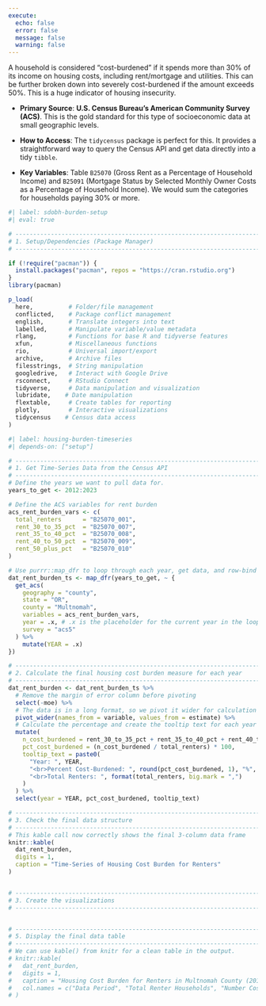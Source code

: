 ```yaml
---
execute: 
  echo: false
  error: false
  message: false
  warning: false
---
```


A household is considered "cost-burdened" if it spends more than 30% of its income on housing costs, including rent/mortgage and utilities. This can be further broken down into severely cost-burdened if the amount exceeds 50%. This is a huge indicator of housing insecurity.

-   **Primary Source**: **U.S. Census Bureau's American Community Survey (ACS)**. This is the gold standard for this type of socioeconomic data at small geographic levels.

-   **How to Access**: The `tidycensus` package is perfect for this. It provides a straightforward way to query the Census API and get data directly into a tidy `tibble`.

-   **Key Variables**: Table `B25070` (Gross Rent as a Percentage of Household Income) and `B25091` (Mortgage Status by Selected Monthly Owner Costs as a Percentage of Household Income). We would sum the categories for households paying 30% or more.

```r
#| label: sdobh-burden-setup
#| eval: true

# -----------------------------------------------------------------------------
# 1. Setup/Dependencies (Package Manager)
# -----------------------------------------------------------------------------

if (!require("pacman")) {
  install.packages("pacman", repos = "https://cran.rstudio.org")
}
library(pacman)

p_load(
  here,          # Folder/file management
  conflicted,    # Package conflict management
  english,       # Translate integers into text
  labelled,      # Manipulate variable/value metadata
  rlang,         # Functions for base R and tidyverse features
  xfun,          # Miscellaneous functions
  rio,           # Universal import/export
  archive,       # Archive files
  filesstrings,  # String manipulation
  googledrive,   # Interact with Google Drive
  rsconnect,     # RStudio Connect
  tidyverse,     # Data manipulation and visualization
  lubridate,    # Date manipulation
  flextable,     # Create tables for reporting
  plotly,        # Interactive visualizations
  tidycensus    # Census data access
)
```


```r
#| label: housing-burden-timeseries
#| depends-on: ["setup"]

# -----------------------------------------------------------------------------
# 1. Get Time-Series Data from the Census API
# -----------------------------------------------------------------------------
# Define the years we want to pull data for.
years_to_get <- 2012:2023

# Define the ACS variables for rent burden
acs_rent_burden_vars <- c(
  total_renters      = "B25070_001",
  rent_30_to_35_pct  = "B25070_007",
  rent_35_to_40_pct  = "B25070_008",
  rent_40_to_50_pct  = "B25070_009",
  rent_50_plus_pct   = "B25070_010"
)

# Use purrr::map_dfr to loop through each year, get data, and row-bind results
dat_rent_burden_ts <- map_dfr(years_to_get, ~ {
  get_acs(
    geography = "county",
    state = "OR",
    county = "Multnomah",
    variables = acs_rent_burden_vars,
    year = .x, # .x is the placeholder for the current year in the loop
    survey = "acs5"
  ) %>%
    mutate(YEAR = .x)
})

# -----------------------------------------------------------------------------
# 2. Calculate the final housing cost burden measure for each year
# -----------------------------------------------------------------------------
dat_rent_burden <- dat_rent_burden_ts %>%
  # Remove the margin of error column before pivoting
  select(-moe) %>%
  # The data is in a long format, so we pivot it wider for calculation
  pivot_wider(names_from = variable, values_from = estimate) %>%
  # Calculate the percentage and create the tooltip text for each year
  mutate(
    n_cost_burdened = rent_30_to_35_pct + rent_35_to_40_pct + rent_40_to_50_pct + rent_50_plus_pct,
    pct_cost_burdened = (n_cost_burdened / total_renters) * 100,
    tooltip_text = paste0(
      "Year: ", YEAR, 
      "<br>Percent Cost-Burdened: ", round(pct_cost_burdened, 1), "%",
      "<br>Total Renters: ", format(total_renters, big.mark = ",")
    )
  ) %>%
  select(year = YEAR, pct_cost_burdened, tooltip_text)

# -----------------------------------------------------------------------------
# 3. Check the final data structure
# -----------------------------------------------------------------------------
# This kable call now correctly shows the final 3-column data frame
knitr::kable(
  dat_rent_burden,
  digits = 1,
  caption = "Time-Series of Housing Cost Burden for Renters"
)


# -----------------------------------------------------------------------------
# 3. Create the visualizations
# -----------------------------------------------------------------------------


# -----------------------------------------------------------------------------
# 5. Display the final data table
# -----------------------------------------------------------------------------
# We can use kable() from knitr for a clean table in the output.
# knitr::kable(
#   dat_rent_burden,
#   digits = 1,
#   caption = "Housing Cost Burden for Renters in Multnomah County (2019-2023 ACS)",
#   col.names = c("Data Period", "Total Renter Households", "Number Cost-Burdened", "Percent Cost-Burdened")
# )
```
